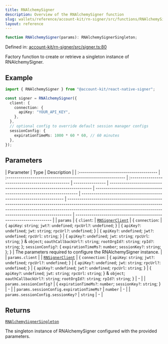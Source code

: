 ```yaml
---
title: RNAlchemySigner
description: Overview of the RNAlchemySigner function
slug: wallets/reference/account-kit/rn-signer/src/functions/RNAlchemySigner
layout: reference
---
```


```ts
function RNAlchemySigner(params): RNAlchemySignerSingleton;
```

Defined in: [account-kit/rn-signer/src/signer.ts:80](https://github.com/alchemyplatform/aa-sdk/blob/923a52171f7246172caf350853843e6680197da9/account-kit/rn-signer/src/signer.ts#L80)

Factory function to create or retrieve a singleton instance of RNAlchemySigner.

## Example

```ts twoslash
import { RNAlchemySigner } from "@account-kit/react-native-signer";

const signer = RNAlchemySigner({
  client: {
    connection: {
      apiKey: "YOUR_API_KEY",
    },
  },
  // optional config to override default session manager configs
  sessionConfig: {
    expirationTimeMs: 1000 * 60 * 60, // 60 minutes
  },
});
```

## Parameters

| Parameter                                | Type                                                         | Description                                       |
| :--------------------------------------- | :----------------------------------------------------------- | :------------------------------------------------ | ---------------- | --------------------------------------------------------------------- | --------------------------------------------------------------------- | --------------------------------------------------------------------- | -------------------------------------------------------------------------------------------------------------------------------------------------------------------------------------------------------------------------------------------- | ------------------------------------------------------------------ |
| `params`                                 | \{ `client`:                                                 | [`RNSignerClient`](../classes/RNSignerClient.mdx) | \{ `connection`: | \{ `apiKey`: `string`; `jwt?`: `undefined`; `rpcUrl?`: `undefined`; } | \{ `apiKey?`: `undefined`; `jwt`: `string`; `rpcUrl?`: `undefined`; } | \{ `apiKey?`: `undefined`; `jwt?`: `undefined`; `rpcUrl`: `string`; } | \{ `apiKey?`: `undefined`; `jwt`: `string`; `rpcUrl`: `string`; } & `object`; `oauthCallbackUrl?`: `string`; `rootOrgId?`: `string`; `rpId?`: `string`; }; `sessionConfig?`: \{ `expirationTimeMs?`: `number`; `sessionKey?`: `string`; }; } | The parameters required to configure the RNAlchemySigner instance. |
| `params.client`                          |                                                              | [`RNSignerClient`](../classes/RNSignerClient.mdx) | \{ `connection`: | \{ `apiKey`: `string`; `jwt?`: `undefined`; `rpcUrl?`: `undefined`; } | \{ `apiKey?`: `undefined`; `jwt`: `string`; `rpcUrl?`: `undefined`; } | \{ `apiKey?`: `undefined`; `jwt?`: `undefined`; `rpcUrl`: `string`; } | \{ `apiKey?`: `undefined`; `jwt`: `string`; `rpcUrl`: `string`; } & `object`; `oauthCallbackUrl?`: `string`; `rootOrgId?`: `string`; `rpId?`: `string`; }                                                                                    | -                                                                  |
| `params.sessionConfig?`                  | \{ `expirationTimeMs?`: `number`; `sessionKey?`: `string`; } | -                                                 |
| `params.sessionConfig.expirationTimeMs?` | `number`                                                     | -                                                 |
| `params.sessionConfig.sessionKey?`       | `string`                                                     | -                                                 |

## Returns

[`RNAlchemySignerSingleton`](../classes/RNAlchemySignerSingleton.mdx)

The singleton instance of RNAlchemySigner configured with the provided parameters.

